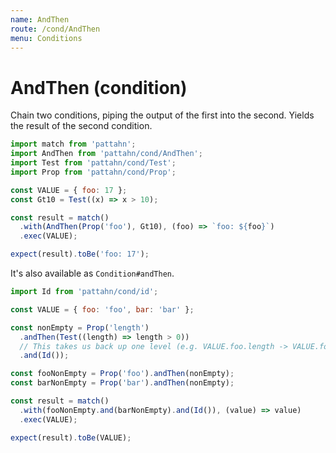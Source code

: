 ```yaml
---
name: AndThen
route: /cond/AndThen
menu: Conditions
---
```


# AndThen (condition)

Chain two conditions, piping the output of the first into the second. Yields the
result of the second condition.

```js
import match from 'pattahn';
import AndThen from 'pattahn/cond/AndThen';
import Test from 'pattahn/cond/Test';
import Prop from 'pattahn/cond/Prop';

const VALUE = { foo: 17 };
const Gt10 = Test((x) => x > 10);

const result = match()
  .with(AndThen(Prop('foo'), Gt10), (foo) => `foo: ${foo}`)
  .exec(VALUE);

expect(result).toBe('foo: 17');
```

It's also available as `Condition#andThen`.

```js
import Id from 'pattahn/cond/id';

const VALUE = { foo: 'foo', bar: 'bar' };

const nonEmpty = Prop('length')
  .andThen(Test((length) => length > 0))
  // This takes us back up one level (e.g. VALUE.foo.length -> VALUE.foo)
  .and(Id());

const fooNonEmpty = Prop('foo').andThen(nonEmpty);
const barNonEmpty = Prop('bar').andThen(nonEmpty);

const result = match()
  .with(fooNonEmpty.and(barNonEmpty).and(Id()), (value) => value)
  .exec(VALUE);

expect(result).toBe(VALUE);
```
